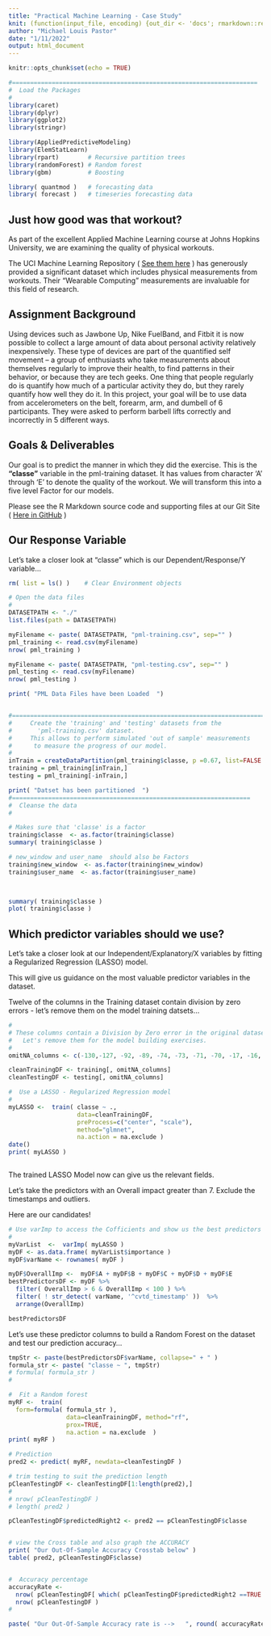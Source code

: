 ```yaml
---
title: "Practical Machine Learning - Case Study"
knit: (function(input_file, encoding) {out_dir <- 'docs'; rmarkdown::render(input_file,encoding=encoding,output_file=file.path(dirname(input_file), out_dir, 'index.html'))})
author: "Michael Louis Pastor"
date: "1/11/2022"
output: html_document
---
```


```r
knitr::opts_chunk$set(echo = TRUE)

#====================================================================
#  Load the Packages
#
library(caret)
library(dplyr)
library(ggplot2)
library(stringr)

library(AppliedPredictiveModeling)
library(ElemStatLearn)
library(rpart)        # Recursive partition trees
library(randomForest) # Random forest
library(gbm)          # Boosting

library( quantmod )   # forecasting data
library( forecast )   # timeseries forecasting data

```
##   Just how good was that workout?

As part of the excellent Applied Machine Learning course at Johns Hopkins University, we are examining the quality of physical workouts.  

The UCI Machine Learning Repository ( [See them here](https://archive.ics.uci.edu/ml/datasets/Wearable+Computing%3A+Classification+of+Body+Postures+and+Movements+(PUC-Rio) ) ) has generously provided a significant dataset which includes physical measurements from workouts.  Their "Wearable Computing" measurements are invaluable for this field of research. 

##   Assignment Background
Using devices such as Jawbone Up, Nike FuelBand, and Fitbit it is now possible to collect a large amount of data about personal activity relatively inexpensively. These type of devices are part of the quantified self movement – a group of enthusiasts who take measurements about themselves regularly to improve their health, to find patterns in their behavior, or because they are tech geeks. One thing that people regularly do is quantify how much of a particular activity they do, but they rarely quantify how well they do it. In this project, your goal will be to use data from accelerometers on the belt, forearm, arm, and dumbell of 6 participants. They were asked to perform barbell lifts correctly and incorrectly in 5 different ways. 


##   Goals & Deliverables

Our goal is to predict the manner in which they did the exercise.  This is the **"classe"** variable in the pml-training dataset. It has values from character 'A' through 'E' to denote the quality of the workout.  We will transform this into a five level Factor for our models.

Please see the R Markdown source code and supporting files at our Git Site ( [Here in GitHub]( https://github.com/mikepastor12/JohnsHopkins-CaseStudy-2022)  )


##   Our Response Variable

Let's take a closer look at "classe" which is our Dependent/Response/Y variable...


```r

rm( list = ls() )    # Clear Environment objects

# Open the data files
# 
DATASETPATH <- "./"
list.files(path = DATASETPATH)

myFilename <- paste( DATASETPATH, "pml-training.csv", sep="" )
pml_training <- read.csv(myFilename)
nrow( pml_training )

myFilename <- paste( DATASETPATH, "pml-testing.csv", sep="" )
pml_testing <- read.csv(myFilename)
nrow( pml_testing )

print( "PML Data Files have been Loaded  ")


#========================================================================
#     Create the 'training' and 'testing' datasets from the 
#       'pml-training.csv' dataset.
#     This allows to perform simulated 'out of sample' measurements
#      to measure the progress of our model.
#
inTrain = createDataPartition(pml_training$classe, p =0.67, list=FALSE )
training = pml_training[inTrain,]
testing = pml_training[-inTrain,]

print( "Datset has been partitioned  ")
#==================================================================
#  Cleanse the data
#

# Makes sure that 'classe' is a factor
training$classe  <- as.factor(training$classe)
summary( training$classe )

# new_window and user_name  should also be Factors
training$new_window  <- as.factor(training$new_window)
training$user_name  <- as.factor(training$user_name)

 
```

```r

summary( training$classe )
plot( training$classe )

```

## Which predictor variables should we use?

Let's take a closer look at our Independent/Explanatory/X variables by fitting a Regularized Regression (LASSO) model.

This will give us guidance on the most valuable predictor variables in the dataset.

Twelve of the columns in the Training dataset contain division by zero errors - let's remove them on the model training datsets...


```r

#  
# These columns contain a Division by Zero error in the original dataset.
#   Let's remove them for the model building exercises.
#
omitNA_columns <- c(-130,-127, -92, -89, -74, -73, -71, -70, -17, -16, -14, -13 )

cleanTrainingDF <- training[, omitNA_columns]
cleanTestingDF <- testing[, omitNA_columns]

#  Use a LASSO - Regularized Regression model
#
myLASSO <-  train( classe ~ ., 
                   data=cleanTrainingDF, 
                   preProcess=c("center", "scale"),
                   method="glmnet",
                   na.action = na.exclude )
date()
print( myLASSO )



```
The trained LASSO Model now can give us the relevant fields.

Let's take the predictors with an Overall impact greater than 7. Exclude the timestamps and outliers.

Here are our candidates!  

```r


# Use varImp to access the Cofficients and show us the best predictors
#
myVarList  <-  varImp( myLASSO )
myDF <- as.data.frame( myVarList$importance )
myDF$varName <- rownames( myDF )

myDF$OverallImp <-  myDF$A + myDF$B + myDF$C + myDF$D + myDF$E 
bestPredictorsDF <- myDF %>%
  filter( OverallImp > 6 & OverallImp < 100 ) %>%
  filter( ! str_detect( varName, '^cvtd_timestamp' ))  %>%
  arrange(OverallImp) 

bestPredictorsDF


```


Let's use these predictor columns to build a Random Forest on the dataset and test our prediction accuracy...


```r

tmpStr <- paste(bestPredictorsDF$varName, collapse=" + " )
formula_str <- paste( "classe ~ ", tmpStr)
# formula( formula_str )
# 

#  Fit a Random forest 
myRF <-  train(
  form=formula( formula_str ),
                data=cleanTrainingDF, method="rf",
                prox=TRUE,
                na.action = na.exclude  )
print( myRF )

# Prediction
pred2 <- predict( myRF, newdata=cleanTestingDF )

# trim testing to suit the prediction length
pCleanTestingDF <- cleanTestingDF[1:length(pred2),]
# 
# nrow( pCleanTestingDF )
# length( pred2 )

pCleanTestingDF$predictedRight2 <- pred2 == pCleanTestingDF$classe


# view the Cross table and also graph the ACCURACY 
print( "Our Out-Of-Sample Accuracy Crosstab below" )
table( pred2, pCleanTestingDF$classe)


#  Accuracy percentage 
accuracyRate <-
  nrow( pCleanTestingDF[ which( pCleanTestingDF$predictedRight2 ==TRUE ), ] ) /
  nrow( pCleanTestingDF )
# 

paste( "Our Out-Of-Sample Accuracy rate is -->   ", round( accuracyRate, 4)  )


```




